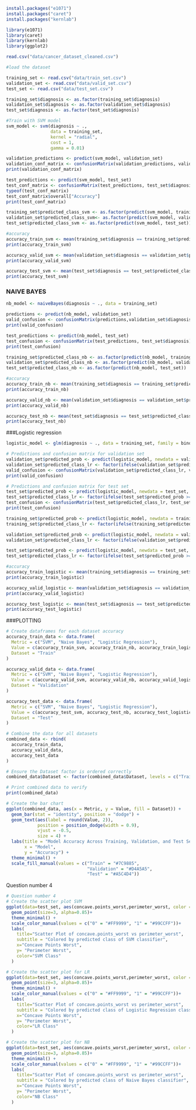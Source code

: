 ```r
install.packages("e1071") 
install.packages("caret")
install.packages("kernlab")

```

```r
library(e1071)
library(caret)
library(kernlab)
library(ggplot2)
```
```r
read.csv("data/cancer_dataset_cleaned.csv")
```
```r
#load the dataset

training_set <- read.csv("data/train_set.csv")
validation_set <- read.csv("data/valid_set.csv")
test_set <- read.csv("data/test_set.csv")
```

```r
training_set$diagnosis <- as.factor(training_set$diagnosis)
validation_set$diagnosis <- as.factor(validation_set$diagnosis)
test_set$diagnosis <- as.factor(test_set$diagnosis)
```

```r
#Train with SVM model
svm_model <- svm(diagnosis ~ ., 
                 data = training_set, 
                 kernel = "radial", 
                 cost = 1, 
                 gamma = 0.01)
```

```r
validation_predictions <- predict(svm_model, validation_set)
validation_conf_matrix <- confusionMatrix(validation_predictions, validation_set$diagnosis)
print(validation_conf_matrix)
```

```r
test_predictions <- predict(svm_model, test_set)
test_conf_matrix <- confusionMatrix(test_predictions, test_set$diagnosis)
typeof(test_conf_matrix)  
test_conf_matrix$overall["Accuracy"]
print(test_conf_matrix)

```
```r
training_set$predicted_class_svm <- as.factor(predict(svm_model, training_set))
validation_set$predicted_class_svm<- as.factor(predict(svm_model, validation_set))
test_set$predicted_class_svm <- as.factor(predict(svm_model, test_set))
```
```r
#accuracy
accuracy_train_svm <- mean(training_set$diagnosis == training_set$predicted_class_svm)
print(accuracy_train_svm)

accuracy_valid_svm <- mean(validation_set$diagnosis == validation_set$predicted_class_svm)
print(accuracy_valid_svm)

accuracy_test_svm <- mean(test_set$diagnosis == test_set$predicted_class_svm)
print(accuracy_test_svm)
```

### NAIVE BAYES


```r
nb_model <- naiveBayes(diagnosis ~ ., data = training_set)
```

```r
predictions <- predict(nb_model, validation_set)
valid_confusion <- confusionMatrix(predictions,validation_set$diagnosis)
print(valid_confusion)
```
```r
test_predictions <- predict(nb_model, test_set)
test_confusion <- confusionMatrix(test_predictions, test_set$diagnosis)
print(test_confusion)
```

```r
training_set$predicted_class_nb <- as.factor(predict(nb_model, training_set))
validation_set$predicted_class_nb <- as.factor(predict(nb_model, validation_set))
test_set$predicted_class_nb <- as.factor(predict(nb_model, test_set))
```
```r
#accuracy
accuracy_train_nb <- mean(training_set$diagnosis == training_set$predicted_class_nb)
print(accuracy_train_nb)

accuracy_valid_nb <- mean(validation_set$diagnosis == validation_set$predicted_class_nb)
print(accuracy_valid_nb)

accuracy_test_nb <- mean(test_set$diagnosis == test_set$predicted_class_nb)
print(accuracy_test_nb)
```



###Logistic regression

```r
logistic_model <- glm(diagnosis ~ ., data = training_set, family = binomial)
```

```r
# Predictions and confusion matrix for validation set
validation_set$predicted_prob <- predict(logistic_model, newdata = validation_set, type = "response")
validation_set$predicted_class_lr <- factor(ifelse(validation_set$predicted_prob >= 0.5, 1, 0))
valid_confusion <- confusionMatrix(validation_set$predicted_class_lr, validation_set$diagnosis)
print(valid_confusion)
```

```r
# Predictions and confusion matrix for test set
test_set$predicted_prob <- predict(logistic_model, newdata = test_set, type = "response")
test_set$predicted_class_lr <- factor(ifelse(test_set$predicted_prob >= 0.5, 1, 0))
test_confusion <- confusionMatrix(test_set$predicted_class_lr, test_set$diagnosis)
print(test_confusion)
```

```r
training_set$predicted_prob <- predict(logistic_model, newdata = training_set, type = "response")
training_set$predicted_class_lr <- factor(ifelse(training_set$predicted_prob >= 0.5, 1, 0))

validation_set$predicted_prob <- predict(logistic_model, newdata = validation_set, type = "response")
validation_set$predicted_class_lr <- factor(ifelse(validation_set$predicted_prob >= 0.5, 1, 0))

test_set$predicted_prob <- predict(logistic_model, newdata = test_set, type = "response")
test_set$predicted_class_lr <- factor(ifelse(test_set$predicted_prob >= 0.5, 1, 0))
```

```r
#accuracy
accuracy_train_logistic <- mean(training_set$diagnosis == training_set$predicted_class_lr)
print(accuracy_train_logistic)

accuracy_valid_logistic <- mean(validation_set$diagnosis == validation_set$predicted_class_lr)
print(accuracy_valid_logistic)

accuracy_test_logistic <- mean(test_set$diagnosis == test_set$predicted_class_lr)
print(accuracy_test_logistic)
```
###PLOTTING

```r
# Create dataframes for each dataset accuracy
accuracy_train_data <- data.frame(
  Metric = c("SVM", "Naive Bayes", "Logistic Regression"),
  Value = c(accuracy_train_svm, accuracy_train_nb, accuracy_train_logistic),
  Dataset = "Train"
)

accuracy_valid_data <- data.frame(
  Metric = c("SVM", "Naive Bayes", "Logistic Regression"),
  Value = c(accuracy_valid_svm, accuracy_valid_nb, accuracy_valid_logistic),
  Dataset = "Validation"
)

accuracy_test_data <- data.frame(
  Metric = c("SVM", "Naive Bayes", "Logistic Regression"),
  Value = c(accuracy_test_svm, accuracy_test_nb, accuracy_test_logistic),
  Dataset = "Test"
)
```

```r
# Combine the data for all datasets
combined_data <- rbind(
  accuracy_train_data,
  accuracy_valid_data,
  accuracy_test_data
)

# Ensure the Dataset factor is ordered correctly
combined_data$Dataset <- factor(combined_data$Dataset, levels = c("Train", "Validation", "Test"))

# Print combined data to verify
print(combined_data)

```

```r

# Create the bar chart
ggplot(combined_data, aes(x = Metric, y = Value, fill = Dataset)) +
  geom_bar(stat = "identity", position = "dodge") +
  geom_text(aes(label = round(Value, 2)), 
            position = position_dodge(width = 0.9), 
            vjust = -0.5, 
            size = 4) +
  labs(title = "Model Accuracy Across Training, Validation, and Test Sets",
       x = "Model",
       y = "Accuracy") +
  theme_minimal() +
  scale_fill_manual(values = c("Train" = "#7C9885", 
                               "Validation" = "#D4A5A5", 
                               "Test" = "#A5C4D4"))

```
Question number 4
```r
# Question number 4
# Create the scatter plot SVM
ggplot(data=test_set, aes(concave.points_worst,perimeter_worst, color = predicted_class_svm))+
  geom_point(size=3, alpha=0.85)+
  theme_minimal() +
  scale_color_manual(values = c("0" = "#FF9999", "1" = "#99CCFF"))+
  labs(
    title="Scatter Plot of concave.points_worst vs perimeter_worst",
    subtitle = "Colored by predicted class of SVM classifier",
    x="Concave Points Worst",
    y= "Perimeter Worst",
    color="SVM Class"
  )

# Create the scatter plot for LR
ggplot(data=test_set, aes(concave.points_worst,perimeter_worst, color = predicted_class_lr))+
  geom_point(size=3, alpha=0.85)+
  theme_minimal() +
  scale_color_manual(values = c("0" = "#FF9999", "1" = "#99CCFF"))+
  labs(
    title="Scatter Plot of concave.points_worst vs perimeter_worst",
    subtitle = "Colored by predicted class of Logistic Regression classifier",
    x="Concave Points Worst",
    y= "Perimeter Worst",
    color="LR Class"
  )

# Create the scatter plot for NB
ggplot(data=test_set, aes(concave.points_worst,perimeter_worst, color = predicted_class_nb))+
  geom_point(size=3, alpha=0.85)+
  theme_minimal() +
  scale_color_manual(values = c("0" = "#FF9999", "1" = "#99CCFF"))+
  labs(
    title="Scatter Plot of concave.points_worst vs perimeter_worst",
    subtitle = "Colored by predicted class of Naive Bayes classifier",
    x="Concave Points Worst",
    y= "Perimeter Worst",
    color="NB Class"
  )
```

